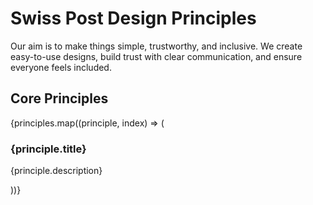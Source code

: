 
<Meta of={DesignPrinciplesStories} />

# Swiss Post Design Principles

Our aim is to make things simple, trustworthy, and inclusive. We create easy-to-use designs, build trust with clear communication, and ensure everyone feels included.

## Core Principles

<div className="row g-4">
  {principles.map((principle, index) => (
    <div className="col-md-3 d-flex align-items-stretch" key={index}>
      <div className="principle p-4 border h-100">
        <post-icon name={principle.icon} style={{ fontSize: '3rem' }}></post-icon>
        <h3 className="principle--title">{principle.title}</h3>
        <p className="principle--description mt-3">{principle.description}</p>
      </div>
    </div>
  ))}
</div>
